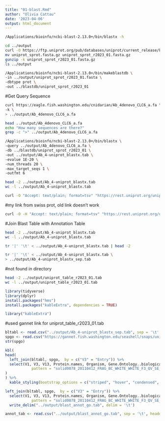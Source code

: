 ```yaml
---
title: "01-blast.Rmd"
author: "Olivia Cattau"
date: '2023-04-06'
output: html_document
---
```


```bash
/Applications/bioinfo/ncbi-blast-2.13.0+/bin/blastx -h
```

```bash
cd ../output
curl -O https://ftp.uniprot.org/pub/databases/uniprot/current_release/knowledgebase/complete/uniprot_sprot.fasta.gz
mv uniprot_sprot.fasta.gz uniprot_sprot_r2023_01.fasta.gz
gunzip -k uniprot_sprot_r2023_01.fasta.gz
ls ../output
```

```bash
/Applications/bioinfo/ncbi-blast-2.13.0+/bin/makeblastdb \
-in ../output/uniprot_sprot_r2023_01.fasta \
-dbtype prot \
-out ../blastdb/uniprot_sprot_r2023_01
```

#Get Query Sequence
```bash
curl https://eagle.fish.washington.edu/cnidarian/Ab_4denovo_CLC6_a.fa \
-k \
> ../output/Ab_4denovo_CLC6_a.fa
```

```bash
head ../output/Ab_4denovo_CLC6_a.fa
echo "How many sequences are there?"
grep -c ">" ../output/Ab_4denovo_CLC6_a.fa
```

```bash
/Applications/bioinfo/ncbi-blast-2.13.0+/bin/blastx \
-query ../output/Ab_4denovo_CLC6_a.fa \
-db ../blastdb/uniprot_sprot_r2023_01 \
-out ../output/Ab_4-uniprot_blastx.tab \
-evalue 1E-20 \
-num_threads 20 \
-max_target_seqs 1 \
-outfmt 6
```

```bash
head -2 ../output/Ab_4-uniprot_blastx.tab
wc -l ../output/Ab_4-uniprot_blastx.tab
```

```bash
curl -O "Accept: text/plain; format=tsv" "https://rest.uniprot.org/uniprotkb/search?query=reviewed:true+AND+organism_id:9606"
```

#my link from swiss prot, old link doesn't work
```bash
curl -O -H "Accept: text/plain; format=tsv" "https://rest.uniprot.org/uniprotkb/stream?compressed=true&format=fasta&query=%28%2A%29%20AND%20%28reviewed%3Atrue%29"
```

#Join Blast Table with Annotation Table
```bash
head -2 ../output/Ab_4-uniprot_blastx.tab
wc -l ../output/Ab_4-uniprot_blastx.tab
```

```bash
tr '|' '\t' < ../output/Ab_4-uniprot_blastx.tab | head -2
```

```bash
tr '|' '\t' < ../output/Ab_4-uniprot_blastx.tab \
> ../output/Ab_4-uniprot_blastx_sep.tab
```


#not found in directory 
```bash
head -2 ../output/uniprot_table_r2023_01.tab
wc -l ../output/uniprot_table_r2023_01.tab


```

```r
library(tidyverse)
library(dplyr)
install.packages("hms")
install.packages("kableExtra", dependencies = TRUE)

library("kableExtra")
```

#used gannet link for uniprot_table_r2023_01.tab
```r
bltabl <- read.csv("../output/Ab_4-uniprot_blastx_sep.tab", sep = '\t', header = FALSE)
spgo <- read.csv("https://gannet.fish.washington.edu/seashell/snaps/uniprot_table_r2023_01.tab", sep = '\t', header = TRUE)
str(spgo)
```

```r
kbl(
head(
  left_join(bltabl, spgo,  by = c("V3" = "Entry")) %>%
  select(V1, V3, V13, Protein.names, Organism, Gene.Ontology..biological.process., Gene.Ontology.IDs) %>% mutate(V1 = str_replace_all(V1, 
            pattern = "solid0078_20110412_FRAG_BC_WHITE_WHITE_F3_QV_SE_trimmed", replacement = "Ab"))
)
) %>%
  kable_styling(bootstrap_options = c("striped", "hover", "condensed", "responsive"))
```


```r
left_join(bltabl, spgo,  by = c("V3" = "Entry")) %>%
  select(V1, V3, V13, Protein.names, Organism, Gene.Ontology..biological.process., Gene.Ontology.IDs) %>% mutate(V1 = str_replace_all(V1, 
            pattern = "solid0078_20110412_FRAG_BC_WHITE_WHITE_F3_QV_SE_trimmed", replacement = "Ab")) %>%
  write_delim("../output/blast_annot_go.tab", delim = '\t')
```

```r
annot_tab <- read.csv("../output/blast_annot_go.tab", sep = '\t', header = TRUE)
```